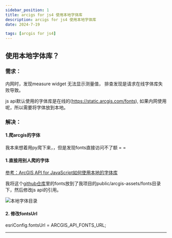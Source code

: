 ```yaml
---
sidebar_position: 1
title: arcigs for js4 使用本地字体库
description: arcigs for js4 使用本地字体库
date: 2024-7-19

tags: [arcgis for js4]
---
```


## 使用本地字体库？  

### 需求：  

内网时，发现measure widget 无法显示测量值， 排查发现是请求在线字体库失败导致。

js api默认使用的字体库是在线的(https://static.arcgis.com/fonts), 如果内网使用呢，所以需要将字体放到本地。  

### 解决：  

#### 1.爬arcgis的字体  

我本来想着用py爬下来，，但是发现fonts直接访问不了额 = = 

#### 1.直接用别人爬的字体

[参考：ArcGIS API for JavaScript如何使用本地的字体库 ](http://zhihu.geoscene.cn/article/3893)  

我将这个[github仓库](https://github.com/swaggyPYang/arcgisapi)里的fonts放到了我项目的public/arcgis-assets/fonts目录下，然后修改js api的引用。  

![本地字体目录](./img/jsApi使用/本地字体.png)  

#### 2. 修改fontsUrl
esriConfig.fontsUrl = ARCGIS_API_FONTS_URL;



---


